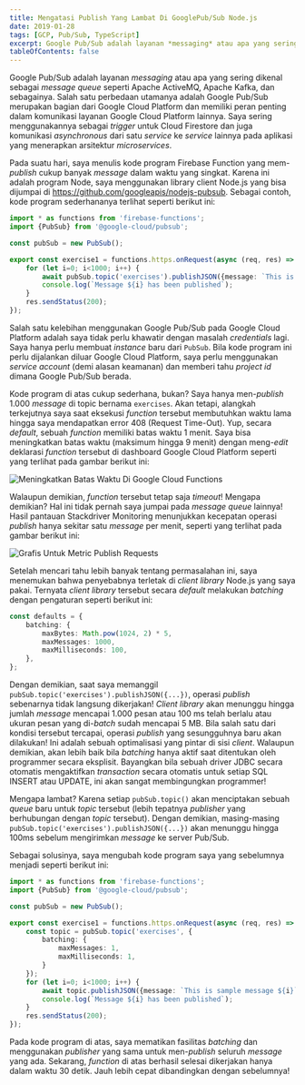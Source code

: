```yaml
---
title: Mengatasi Publish Yang Lambat Di GooglePub/Sub Node.js
date: 2019-01-28
tags: [GCP, Pub/Sub, TypeScript]
excerpt: Google Pub/Sub adalah layanan *messaging* atau apa yang sering dikenal sebagai *message queue* seperti Apache ActiveMQ, Apache Kafka, dan sebagainya...
tableOfContents: false
---
```


Google Pub/Sub adalah layanan *messaging* atau apa yang sering dikenal sebagai *message queue* seperti Apache ActiveMQ, Apache Kafka, dan sebagainya.  Salah satu perbedaan utamanya adalah Google Pub/Sub merupakan bagian dari Google Cloud Platform dan memiliki peran penting dalam komunikasi layanan Google Cloud Platform lainnya.  Saya sering menggunakannya sebagai *trigger* untuk Cloud Firestore dan juga komunikasi *asynchronous* dari satu *service* ke *service* lainnya pada aplikasi yang menerapkan arsitektur *microservices*.

Pada suatu hari, saya menulis kode program Firebase Function yang mem-*publish* cukup banyak *message* dalam waktu yang singkat.  Karena ini adalah program Node, saya menggunakan library client Node.js yang bisa dijumpai di https://github.com/googleapis/nodejs-pubsub.  Sebagai contoh, kode program sederhananya terlihat seperti berikut ini:


```typescript title="index.ts"
import * as functions from 'firebase-functions';
import {PubSub} from '@google-cloud/pubsub';

const pubSub = new PubSub();

export const exercise1 = functions.https.onRequest(async (req, res) => {
    for (let i=0; i<1000; i++) {
        await pubSub.topic('exercises').publishJSON({message: `This is sample message ${i}`});
        console.log(`Message ${i} has been published`);
    }
    res.sendStatus(200);
});
```

Salah satu kelebihan menggunakan Google Pub/Sub pada Google Cloud Platform adalah saya tidak perlu khawatir dengan masalah *credentials* lagi.  Saya hanya perlu membuat *instance* baru dari `PubSub`.  Bila kode program ini perlu dijalankan diluar Google Cloud Platform, saya perlu menggunakan *service account* (demi alasan keamanan) dan memberi tahu *project id* dimana Google Pub/Sub berada.

Kode program di atas cukup sederhana, bukan?  Saya hanya men-*publish* 1.000 *message* di topic bernama `exercises`.  Akan tetapi, alangkah terkejutnya saya saat eksekusi *function* tersebut membutuhkan waktu lama hingga saya mendapatkan error 408 (Request Time-Out).  Yup, secara *default*, sebuah *function* memiliki batas waktu 1 menit.  Saya bisa meningkatkan batas waktu (maksimum hingga 9 menit) dengan meng-*edit* deklarasi *function* tersebut di dashboard Google Cloud Platform seperti yang terlihat pada gambar berikut ini:

![Meningkatkan Batas Waktu Di Google Cloud Functions](../../../assets/gambar_20190128_001.png)

Walaupun demikian, *function* tersebut tetap saja *timeout*!  Mengapa demikian?  Hal ini tidak pernah saya jumpai pada *message queue* lainnya!  Hasil pantauan Stackdriver Monitoring menunjukkan kecepatan operasi *publish* hanya sekitar satu *message* per menit, seperti yang terlihat pada gambar berikut ini:

![Grafis Untuk Metric Publish Requests](../../../assets/gambar_20190128_002.png)

Setelah mencari tahu lebih banyak tentang permasalahan ini, saya menemukan bahwa penyebabnya terletak di *client library* Node.js yang saya pakai.  Ternyata *client library* tersebut secara *default* melakukan *batching* dengan pengaturan seperti berikut ini:

```typescript title="index.ts"
const defaults = {
    batching: {
        maxBytes: Math.pow(1024, 2) * 5,
        maxMessages: 1000,
        maxMilliseconds: 100,
    },
};
```

Dengan demikian, saat saya memanggil `pubSub.topic('exercises').publishJSON({...})`, operasi *publish* sebenarnya tidak langsung dikerjakan! *Client library* akan menunggu hingga jumlah *message* mencapai 1.000 pesan atau 100 ms telah berlalu atau ukuran pesan yang di-*batch* sudah mencapai 5 MB.  Bila salah satu dari kondisi tersebut tercapai, operasi *publish* yang sesungguhnya baru akan dilakukan!  Ini adalah sebuah optimalisasi yang pintar di sisi *client*.  Walaupun demikian, akan lebih baik bila *batching* hanya aktif saat ditentukan oleh programmer secara eksplisit.  Bayangkan bila sebuah driver JDBC secara otomatis mengaktifkan *transaction* secara otomatis untuk setiap SQL INSERT atau UPDATE, ini akan sangat membingungkan programmer!

Mengapa lambat?  Karena setiap `pubSub.topic()` akan menciptakan sebuah *queue* baru untuk *topic* tersebut (lebih tepatnya *publisher* yang berhubungan dengan *topic* tersebut).  Dengan demikian, masing-masing `pubSub.topic('exercises').publishJSON({...})` akan menunggu hingga 100ms sebelum mengirimkan *message* ke server Pub/Sub.

Sebagai solusinya, saya mengubah kode program saya yang sebelumnya menjadi seperti berikut ini:

```typescript title="index.ts"
import * as functions from 'firebase-functions';
import {PubSub} from '@google-cloud/pubsub';

const pubSub = new PubSub();

export const exercise1 = functions.https.onRequest(async (req, res) => {
    const topic = pubSub.topic('exercises', {
        batching: {
            maxMessages: 1,
            maxMilliseconds: 1,
        }
    });
    for (let i=0; i<1000; i++) {
        await topic.publishJSON({message: `This is sample message ${i}`});
        console.log(`Message ${i} has been published`);
    }
    res.sendStatus(200);
});
```

Pada kode program di atas, saya mematikan fasilitas *batching* dan menggunakan *publisher* yang sama untuk men-*publish* seluruh *message* yang ada.  Sekarang, *function* di atas berhasil selesai dikerjakan hanya dalam waktu 30 detik.  Jauh lebih cepat dibandingkan dengan sebelumnya!